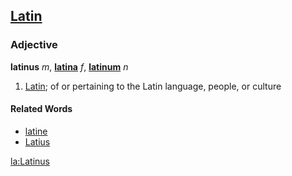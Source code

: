 ==[[Latin]]==
===Adjective===
'''latinus''' ''m'', '''[[latina]]''' ''f'', '''[[latinum]]''' ''n''

# [[Latin]]; of or pertaining to the Latin language, people, or culture


====Related Words====
* [[latine]]
* [[Latius]]

[[la:Latinus]]